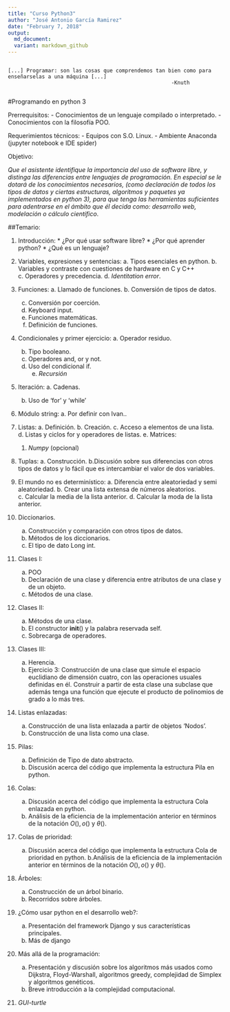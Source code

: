 ```yaml
---
title: "Curso Python3"
author: "José Antonio García Ramirez"
date: "February 7, 2018"
output: 
  md_document:
  variant: markdown_github
---
```


```

[...] Programar: son las cosas que comprendemos tan bien como para enseñarselas a una máquina [...]
                                                     -Knuth
                                                     
```

#Programando en python 3

Prerrequisitos:
  - Conocimientos de un lenguaje compilado o interpretado.
	- Conocimientos con la filosofía POO.

Requerimientos técnicos:
  - Equipos con S.O. Linux.
	- Ambiente Anaconda (jupyter notebook e IDE spider)
	
	
Objetivo:

*Que el asistente identifique la importancia del uso de software libre, y distinga las diferencias entre lenguajes de programación. En especial se le dotará de los conocimientos necesarios, (como declaración de todos los tipos de datos y ciertas estructuras, algoritmos  y paquetes ya implementados en python 3), para que tenga las herramientas suficientes para adentrarse en el ámbito que él decida como: desarrollo web, modelación o cálculo científico*.


##Temario:

  1. Introducción:
    * ¿Por qué usar software libre?
    * ¿Por qué aprender python?
    * ¿Qué es un lenguaje?


  2. Variables, expresiones y sentencias:
    a. Tipos esenciales en python.
    b. Variables y contraste con cuestiones de hardware en C y C++
    c.	Operadores y precedencia.
    d.    _Identitation error_.
    
  3. Funciones:
    a. Llamado de funciones.
    b. Conversión de tipos de datos.
	  c. Conversión por coerción.
	  d. Keyboard input.
	  e. Funciones matemáticas.
	  f. Definición de funciones.

  4. Condicionales y primer ejercicio:
    a. Operador residuo.
	  b. Tipo booleano.
	  c. Operadores and, or y not.
	  d. Uso del condicional if.
    e. *Recursión* 
    
  5. Iteración:
    a. Cadenas.
	  b. Uso de 'for' y 'while'

  6. Módulo string:
    a. Por definir con Ivan..

  7. Listas:
    a. Definición.
    b. Creación.
    c. Acceso a elementos de una lista.
    d. Listas y ciclos for y operadores de listas.
    e. Matrices:
        1. *Numpy* (opcional)
        
  8. Tuplas:
    a. Construcción.
    b.Discusión sobre sus diferencias con otros tipos de datos y lo fácil que es intercambiar el valor de dos variables.
  
  9. El mundo no es determinístico:
    a. Diferencia entre aleatoriedad y semi aleatoriedad.
    b. Crear una lista extensa de números aleatorios.
    c. Calcular la media de la lista anterior.
    d. Calcular la moda de la lista anterior.

10.	Diccionarios.
    a. Construcción y comparación con otros tipos de datos.
    b. Métodos de los diccionarios.
    c. El tipo de dato Long int.


11. Clases I:
    a. POO
    b. Declaración de una clase y diferencia entre atributos de una clase y de un objeto.
    c. Métodos de una clase.

12. Clases II:
    a. Métodos de una clase.
	  b. El constructor __init__() y la palabra reservada self.
	  c. Sobrecarga de operadores.

13.	Clases III:
    a. Herencia.
	  b. Ejercicio 3: Construcción de una clase que simule el espacio euclidiano de dimensión cuatro, con las operaciones usuales definidas en él. Construir a partir de esta clase una subclase que además tenga una función que ejecute el producto de polinomios de grado a lo más tres.

14.	Listas enlazadas:
    a. Construcción de una lista enlazada a partir de objetos 'Nodos'.
	  b. Construcción de una lista como una clase.

15. Pilas:
    a. Definición de Tipo de dato abstracto.
    b. Discusión acerca del código que implementa la estructura Pila en python.

16.	Colas:
    a. Discusión acerca del código que implementa la estructura Cola enlazada en python.
	  b. Análisis de la eficiencia de la implementación anterior en términos de la notación $O(), o()$ y $\theta()$.

17.	Colas de prioridad:
    a. Discusión acerca del código que implementa la estructura Cola de prioridad en python.
    b.Análisis de la eficiencia de la implementación anterior en términos de la notación $O(), o()$ y $\theta()$.


18.	Árboles:
    a. Construcción de un árbol binario.
	  b. Recorridos sobre árboles.

19.	¿Cómo usar python en el desarrollo web?:
    a. Presentación del framework Django y sus características principales.
    b. Más de django

20.	Más allá de la programación:
    a. Presentación y discusión sobre los algoritmos más usados como Dijkstra, Floyd-Warshall, algoritmos greedy, complejidad de Simplex y algoritmos genéticos. 
    b. Breve introducción a la complejidad computacional.

21. *GUI-turtle*
